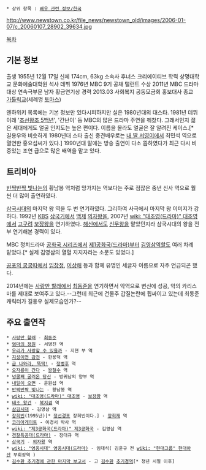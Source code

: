  * 상위 항목 : [[배우 관련 정보/한국]]

http://www.newstown.co.kr/file_news/newstown_old/images/2006-01-07/c_20060107_28902_39634.jpg

[[목차]]
== 기본 정보 ==
출생 1955년 12월 17일
신체 174cm, 63kg
소속사 후너스 크리에이티브
학력 상명대학교 문화예술대학원 석사
데뷔 1976년 MBC 9기 공채 탤런트
수상 2011년 MBC 드라마대상 연속극부문 남자 황금연기상
경력 2013.03 사회복지 공동모금회 홍보대사
종교 [[가톨릭]]교(세례명 [[토마스]])

엔하위키 목록에는 기본 정보만 있다시피하지만 실은 1980년대의 대스타. 1981년 데뷔 이래 '[[조선왕조 5백년]]', '간난이' 등 MBC의 많은 드라마 주연을 꿰찼다. 그래서인지 젊은 세대에게도 얼굴 인지도는 높은 편이다. 이름을 몰라도 얼굴은 잘 알려진 케이스.[* 길용우와 비슷하게 1980년대 스타 출신 중견배우로는 [[내 딸 서영이]]에서 최민석 역으로 열연한 홍요섭씨가 있다.] 1990년대 말에는 방송 출연이 다소 뜸하였다가 최근 다시 비중있는 조연 급으로 많은 배역을 맡고 있다.

== 트리비아 ==
[[반짝반짝 빛나는]]의 황남봉 역처럼 망가지는 역보다는 주로 점잖은 중년 신사 역으로 훨씬 더 많이 출연하였다.

[[삼국시대]]의 마지막 왕 역을 두 번 연기하였다. 그리하여 사극에서 마지막 왕 이미지가 강하다. 1992년 [[한국방송공사|KBS]] [[삼국기]]에서 [[백제]] [[의자왕]]을, 2007년 [[wiki: "대조영(드라마)" 대조영]]에서 [[고구려]] [[보장왕]]을 연기하였다. [[해신]]에서도 [[신무왕]]을 맡았던지라 삼국시대의 왕을 전부 연기해본 경력이 있다.

MBC 정치드라마 [[공화국 시리즈]]에서 [[제1공화국(드라마)]]부터 [[김영삼]]역할도 여러 차례 맡았다.[* 실제 김영삼의 열혈 지지자라는 소문도 있었다.]

[[공포의 쿵쿵따]]에서 [[임창정]], [[이상해]] 등과 함께 유명인 세글자 이름으로 자주 언급되곤 했다.

2014년에는 [[사랑만 할래]]에서 [[최동준(사랑만 할래)|최동준]]을 연기하면서 악역으로 변신에 성공, 악의 카리스마를 제대로 보여주고 있다.--그런데 최근에 건물주 갑질논란에 휩싸이고 있는데 최동준 캐릭터가 길용우 실제모습인가?--

== 주요 출연작 ==
 * [[사랑만 할래]] - [[최동준(사랑만 할래)|최동준]]
 * [[엄마의 정원]] - 서병진 역
 * [[우리가 사랑할 수 있을까]] - 지현 부 역
 * [[지성이면 감천]] - 한용덕 역
 * [[금 나와라, 뚝딱!]] - [[정병후]] 역
 * [[오자룡이 간다]] - [[왕철수]] 역
 * [[넝쿨째 굴러온 당신]] - 방귀남의 양부 역
 * [[내일이 오면]] - 윤원섭 역
 * [[반짝반짝 빛나는(드라마)|반짝반짝 빛나는]] - 황남봉 역
 * [[wiki: "대조영(드라마)" 대조영]] - [[보장왕]] 역
 * [[태조 왕건]] - [[복지겸]] 역
 * [[삼김시대]] - 김영삼 역
 * [[장희빈]](1995년)[* [[정선경]]표 장희빈이다.] - [[장희재]] 역
 * [[코리아게이트]] - 이경서 박사 역
 * [[wiki: "제3공화국(드라마)" 제3공화국]] - 김영삼 역
 * [[경찰특공대(드라마)]] - 장대규 역
 * [[삼국기]] - [[의자왕]] 역
 * [[wiki: "영웅시대" 영웅시대(드라마)]] - 임대석( 김윤규 전 [[wiki: "현대그룹" 현대아산]] 부회장역 )
 * [[평화방송#s-3.4|김수환 추기경에 관한 마지막 보고서]] - 고 [[김수환]] [[추기경]]역[* 청년 시절 이후]

